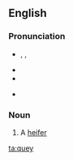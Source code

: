 ==English==

===Pronunciation===
* {{enPR|hwī|wī}}, {{IPA|/ʍaɪ/|/waɪ/}}, {{SAMPA|/WaI/|/waI/}}
* {{audio|En-uk-why.ogg|Audio (UK)}}
* {{rhymes|aɪ}}
* {{homophones|why|wye|Y|y}} {{qualifier|all only in accents with the wine-whine merger}}

===Noun===
{{en-noun}}

# {{context|Scotland and Northern England}} A [[heifer]]

[[ta:quey]]